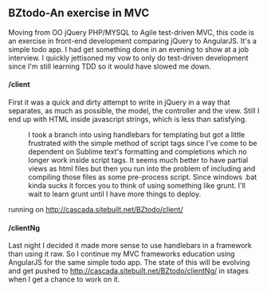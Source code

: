 ==BZtodo-An exercise in MVC==

Moving from OO jQuery PHP/MYSQL to Agile test-driven MVC, this code is an exercise in front-end development comparing jQuery to AngularJS. It's a simple todo app. I had get something done in  an evening to show at a job interview. I quickly jettisoned my vow to only do test-driven development since I'm still learning TDD so it would have slowed me down.
====/client====
First it was a quick and dirty attempt to write in jQuery in a way that separates, as much as possible, the model, the controller and the view. Still I end up with HTML inside javascript strings, which is less than satisfying. 

:I took a branch into using handlebars for templating but got a little frustrated with the simple method of script tags since I've come to be dependent on Sublime text's formatting and completions which no longer work inside script tags. It seems much better to have partial views as html files but then you run into the problem of including and compiling those files as some pre-process script. Since windows .bat kinda sucks it forces you to think of using something like grunt. I'll wait to learn grunt until I have more things to deploy.
running on http://cascada.sitebuilt.net/BZtodo/client/

====/clientNg====
Last night I decided it made more sense to use handlebars in a framework than using it raw. So I continue my MVC frameworks education using AngularJS for the same simple todo app. The state of this will be evolving and get pushed to http://cascada.sitebuilt.net/BZtodo/clientNg/ in stages when I get a chance to work on it.
 
